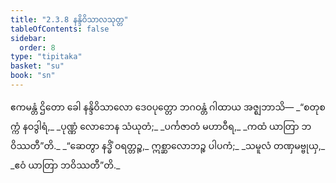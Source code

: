 ```yaml
---
title: "2.3.8 နန္ဒိဝိသာလသုတ္တ"
tableOfContents: false
sidebar:
  order: 8
type: "tipitaka"
basket: "su"
book: "sn"
---
```



<DynamicBreadcrumb />

<Division number="109" book="sn" e="ch" v="18" p="296">

<Paragraph number="538" book="sn">
ဧကမန္တံ ဌိတော ခေါ နန္ဒိဝိသာလော ဒေဝပုတ္တော ဘဂဝန္တံ ဂါထာယ အဇ္ဈဘာသိ—
</Paragraph>

<Paragraph number="539" type="verses" book="sn">
_“စတုစက္ကံ နဝဒွါရံ,_  
_ပုဏ္ဏံ လောဘေန သံယုတံ;_  
_ပင်္ကဇာတံ မဟာဝီရ,_  
_ကထံ ယာတြာ ဘဝိဿတီ”တိ._  

</Paragraph>

<Paragraph number="540" type="verses" book="sn">
_“ဆေတွာ နဒ္ဓိံ ဝရတ္တဉ္စ,_  
ဣစ္ဆာလောဘဉ္စ ပါပကံ;_  
_သမူလံ တဏှမဗ္ဗုယှ,_  
_ဧဝံ ယာတြာ ဘဝိဿတီ”တိ._
</Paragraph>
</Division>